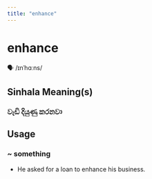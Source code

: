 ```yaml
---
title: "enhance"
---
```


# enhance

🗣️ /ɪnˈhɑːns/

## Sinhala Meaning(s)

### වැඩි දියුණු කරනවා

## Usage

### ~ something

- He asked for a loan to enhance his business.

